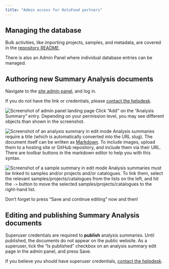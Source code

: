 ```yaml
---
title: "Admin access for HoloFood partners"
---
```


## Managing the database
Bulk activities, like importing projects, samples, and metadata, are covered in the
[repository README](https://github.com/EBI-Metagenomics/holofood-database#use).

There is also an Admin Panel where individual database entries can be managed.

## Authoring new Summary Analysis documents
Navigate to the [site admin panel]({{< var portal.root_url >}}/admin), and log in.

:::{.callout-tip}
If you do not have the link or credentials, please [contact the helpdesk](mailto:{{< var helpdesk.email >}}).
:::

![Screenshot of admin panel landing page](/img/partners/add-analysis-summary.png)
Click "Add" on the "Analysis Summary" entry.
Depending on your permission level, you may see different objects than shown in the screenshot.

![Screenshot of an analysis summary in edit mode](/img/partners/author-analysis-summary.png)
Analysis summaries require a title (which is automatically converted into the URL slug).
The document itself can be written as
[Markdown](https://docs.github.com/en/get-started/writing-on-github/getting-started-with-writing-and-formatting-on-github/basic-writing-and-formatting-syntax).
To include images, upload them to a hosting site or GitHub repository, and include them via their URL.
There are toolbar buttons in the markdown editor to help you with this syntax.

![Screenshot of a sample summary in edit mode](/img/partners/link-analysis-summary.png)
Analysis summaries must be linked to samples and/or projects and/or catalogues.
To link them, select the relevant samples/projects/catalogues from the lists on the left,
and hit the `->` button to move the selected samples/projects/catalogues to the right-hand list.

:::{.callout-warning}
Don’t forget to press "Save and continue editing" now and then!
:::

## Editing and publishing Summary Analysis documents
Superuser credentials are required to **publish** analysis summaries.
Until published, the documents do not appear on the public website.
As a superuser, tick the "Is published" checkbox on an analysis summary edit page in the admin panel, and press Save.

If you believe you should have superuser credentials, [contact the helpdesk](mailto:{{< var helpdesk.email >}}).